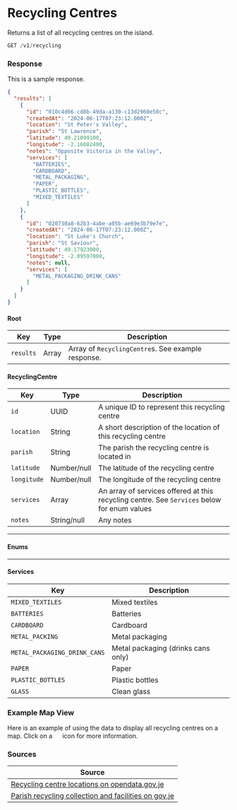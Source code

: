 
# Recycling Centres

Returns a list of all recycling centres on the island.

```jsx
GET /v1/recycling
```

### Response
<Tabs>
<TabItem value="res-sample-200" label="200 (OK)">

This is a sample response.

```json title="Status: 200 (OK)"
{
  "results": [
    {
      "id": "010c4d66-cd8b-49da-a130-c13d2960e50c",
      "createdAt": "2024-06-17T07:23:12.000Z",
      "location": "St Peter's Valley",
      "parish": "St Lawrence",
      "latitude": 49.21099100,
      "longitude": -2.16082400,
      "notes": "Opposite Victoria in the Valley",
      "services": [
        "BATTERIES",
        "CARDBOARD",
        "METAL_PACKAGING",
        "PAPER",
        "PLASTIC_BOTTLES",
        "MIXED_TEXTILES"
      ]
    },
    {
      "id": "020730a8-62b3-4abe-a05b-ae69e3b79e7e",
      "createdAt": "2024-06-17T07:23:12.000Z",
      "location": "St Luke's Church",
      "parish": "St Saviour",
      "latitude": 49.17923000,
      "longitude": -2.09597000,
      "notes": null,
      "services": [
        "METAL_PACKAGING_DRINK_CANS"
      ]
    }
  ]
}
```

</TabItem>
<TabItem value="res-schema" label="Schema">

#### Root
| Key | Type | Description |
|-----|------|-------------|
|`results`|Array|Array of `RecyclingCentre`s. See example response.|

#### RecyclingCentre
| Key | Type | Description |
|-----|------|-------------|
|`id`|UUID|A unique ID to represent this recycling centre|
|`location`|String|A short description of the location of this recycling centre|
|`parish`|String|The parish the recycling centre is located in|
|`latitude`|Number/null|The latitude of the recycling centre|
|`longitude`|Number/null|The longitude of the recycling centre|
|`services`|Array|An array of services offered at this recycling centre. See `Services` below for enum values|
|`notes`|String/null|Any notes|

---
#### Enums
---

#### Services
| Key | Description |
|-----|-------------|
|`MIXED_TEXTILES`|Mixed textiles|
|`BATTERIES`|Batteries|
|`CARDBOARD`|Cardboard|
|`METAL_PACKING`|Metal packaging|
|`METAL_PACKAGING_DRINK_CANS`|Metal packaging (drinks cans only)|
|`PAPER`|Paper|
|`PLASTIC_BOTTLES`|Plastic bottles|
|`GLASS`|Clean glass|

</TabItem>
</Tabs>

### Example Map View
Here is an example of using the data to display all recycling centres on a map. Click on a <img src="/img/recycling.png" height="15" width="15" /> icon for more information.

<RecyclingMap />

### Sources
|Source|
|------|
|[Recycling centre locations on opendata.gov.je][opendata]|
|[Parish recycling collection and facilities on gov.je][recyclinggovje]|

[opendata]: https://opendata.gov.je/dataset/public-facilities-locations/resource/503e1816-eab0-4183-a822-3e25f1960e6e
[recyclinggovje]: https://www.gov.je/Environment/WasteReduceReuseRecycle/WhyRecycle/pages/parishrecyclingfacilities.aspx